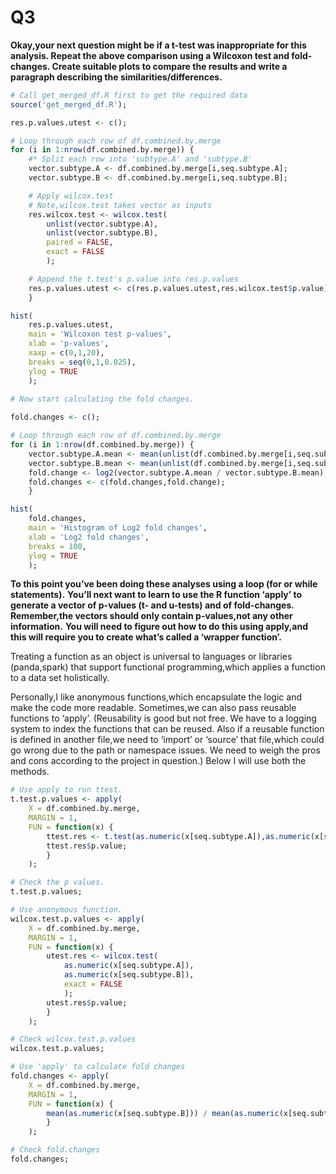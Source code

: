# Q3
**Okay,your next question might be if a t-test was inappropriate for this analysis. Repeat the above comparison using a Wilcoxon test and fold-changes. Create suitable plots to compare the results and write a paragraph describing the similarities/differences.**

```r
# Call get_merged_df.R first to get the required data
source('get_merged_df.R');

res.p.values.utest <- c();

# Loop through each row of df.combined.by.merge
for (i in 1:nrow(df.combined.by.merge)) {
    #* Split each row into 'subtype.A' and 'subtype.B'
    vector.subtype.A <- df.combined.by.merge[i,seq.subtype.A];
    vector.subtype.B <- df.combined.by.merge[i,seq.subtype.B];

    # Apply wilcox.test
    # Note,wilcox.test takes vector as inputs
    res.wilcox.test <- wilcox.test(
        unlist(vector.subtype.A),
        unlist(vector.subtype.B),
        paired = FALSE,
        exact = FALSE
        );

    # Append the t.test's p.value into res.p.values
    res.p.values.utest <- c(res.p.values.utest,res.wilcox.test$p.value);
    }

hist(
    res.p.values.utest,
    main = 'Wilcoxon test p-values',
    xlab = 'p-values',
    xaxp = c(0,1,20),
    breaks = seq(0,1,0.025),
    ylog = TRUE
    );
 
# Now start calculating the fold changes.

fold.changes <- c();

# Loop through each row of df.combined.by.merge
for (i in 1:nrow(df.combined.by.merge)) {
    vector.subtype.A.mean <- mean(unlist(df.combined.by.merge[i,seq.subtype.A]));
    vector.subtype.B.mean <- mean(unlist(df.combined.by.merge[i,seq.subtype.B]));
    fold.change <- log2(vector.subtype.A.mean / vector.subtype.B.mean);
    fold.changes <- c(fold.changes,fold.change);
    }

hist(
    fold.changes,
    main = 'Histogram of Log2 fold changes',
    xlab = 'Log2 fold changes',
    breaks = 100,
    ylog = TRUE
    );
```
 

**To this point you've been doing these analyses using a loop (for or while statements).**
**You'll next want to learn to use the R function 'apply' to generate a vector of p-values (t- and u-tests) and of fold-changes.**  
**Remember,the vectors should only contain p-values,not any other information.**
**You will need to figure out how to do this using apply,and this will require you to create what's called a 'wrapper function'.**

Treating a function as an object is universal to languages or libraries (panda,spark) that support functional programming,which applies a function to a data set holistically. 

Personally,I like anonymous functions,which encapsulate the logic and make the code more readable.
Sometimes,we can also pass reusable functions to 'apply'. (Reusability is good but not free. We have to a logging system to index the functions that can be reused. Also if a reusable function is defined in another file,we need to 'import' or 'source' that file,which could go wrong due to the path or namespace issues. We need to weigh the pros and cons according to the project in question.)
Below I will use both the methods.

```r
# Use apply to run ttest.
t.test.p.values <- apply(
    X = df.combined.by.merge,
    MARGIN = 1,
    FUN = function(x) {
        ttest.res <- t.test(as.numeric(x[seq.subtype.A]),as.numeric(x[seq.subtype.B]));
        ttest.res$p.value;
        }
    );

# Check the p values.
t.test.p.values;

# Use anonymous function.
wilcox.test.p.values <- apply(
    X = df.combined.by.merge,
    MARGIN = 1,
    FUN = function(x) {
        utest.res <- wilcox.test(
            as.numeric(x[seq.subtype.A]),
            as.numeric(x[seq.subtype.B]),
            exact = FALSE
            );
        utest.res$p.value;
        }
    );

# Check wilcox.test.p.values
wilcox.test.p.values;

# Use 'apply' to calculate fold changes
fold.changes <- apply(
    X = df.combined.by.merge,
    MARGIN = 1,
    FUN = function(x) {
        mean(as.numeric(x[seq.subtype.B])) / mean(as.numeric(x[seq.subtype.A]));
        }
    );

# Check fold.changes
fold.changes;
```
